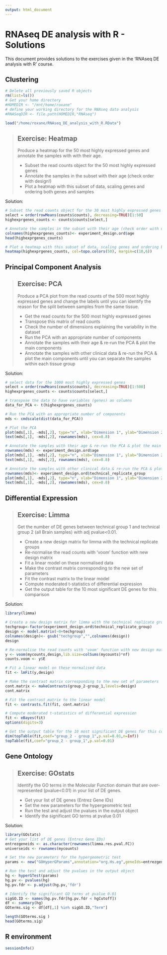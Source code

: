 ```yaml
---
output: html_document
---
```


# RNAseq DE analysis with R - Solutions

This document provides solutions to the exercises given in the 'RNAseq DE analysis with R' course.

## Clustering

```r
# Delete all previously saved R objects
rm(list=ls())
# Get your home directory
#HOMEDIR <- "/mnt/home/roxane"
# define your working directory for the RNAseq data analysis
#RNASeqDIR <- file.path(HOMEDIR,"RNAseq")

load("/home/roxane/RNAseq_DE_analysis_with_R.RData")
```

> ## Exercise: Heatmap  {.challenge}
> Produce a heatmap for the 50 most highly expressed genes and annotate the samples with with their age.
>
> * Subset the read counts object for the 50 most highly expressed genes
> * Annotate the samples in the subset with their age (check order with design!)
> * Plot a heatmap with this subset of data, scaling genes and ordering both genes and samples

Solution:

```r
# Subset the read counts object for the 30 most highly expressed genes
select = order(rowMeans(counts$counts), decreasing=TRUE)[1:50]
highexprgenes_counts <- counts$counts[select,]

# Annotate the samples in the subset with their age (check order with design!)
colnames(highexprgenes_counts)<- experiment_design.ord$age
head(highexprgenes_counts)

# Plot a heatmap with this subset of data, scaling genes and ordering both genes and samples
heatmap(highexprgenes_counts, col=topo.colors(50), margin=c(10,6))
```


## Principal Component Analysis

> ## Exercise: PCA {.challenge}
> Produce a PCA plot from the read counts of the 500 most highly expressed genes and change the labels until you can identify the reason for the split between samples from the same tissue. 
>
> * Get the read counts for the 500 most highly expressed genes
> * Transpose this matrix of read counts
> * Check the number of dimensions explaining the variability in the dataset
> * Run the PCA with an appropriate number of components
> * Annotate the samples with their age \& re-run the PCA \& plot the main components
> * Annotate the samples with other clinical data \& re-run the PCA \& plot the main components until you can separate the samples within each tissue group


Solution:
```r
# select data for the 1000 most highly expressed genes
select = order(rowMeans(counts$counts), decreasing=TRUE)[1:500]
highexprgenes_counts <- counts$counts[select,]

# transpose the data to have variables (genes) as columns
data_for_PCA <- t(highexprgenes_counts)

# Run the PCA with an appropriate number of components
mds <- cmdscale(dist(data_for_PCA))

# Plot the PCA
plot(mds[,1], -mds[,2], type="n", xlab="Dimension 1", ylab="Dimension 2", main="")
text(mds[,1], -mds[,2], rownames(mds), cex=0.8) 

# Annotate the samples with their age & re-run the PCA & plot the main components
rownames(mds) <- experiment_design.ord$age
plot(mds[,1], -mds[,2], type="n", xlab="Dimension 1", ylab="Dimension 2", main="")
text(mds[,1], -mds[,2], rownames(mds), cex=0.8) 

# Annotate the samples with other clinical data & re-run the PCA & plot the main components until you can separate the samples within each tissue group
rownames(mds)<- experiment_design.ord$technical_replicate_group
plot(mds[,1], -mds[,2], type="n", xlab="Dimension 1", ylab="Dimension 2", main="")
text(mds[,1], -mds[,2], rownames(mds), cex=0.8) 
```


## Differential Expression

> ## Exercise: Limma {.challenge}
> Get the number of DE genes between technical group 1 and technical group 2 (all Brain samples) with adj pvalue<0.01.
>
> * Create a new design matrix for limma with the technical replicate groups
> * Re-normalise the read counts with 'voom' function with new design matrix
> * Fit a linear model on these normalised data
> * Make the contrast matrix corresponding to the new set of parameters
> * Fit the contrast matrix to the linear model
> * Compute moderated t-statistics of differential expression 
> * Get the output table for the 10 most significant DE genes for this comparison

Solution:

```r
library(limma)

# Create a new design matrix for limma with the technical replicate groups
techgroup<-factor(experiment_design.ord$technical_replicate_group)
design <- model.matrix(~0+techgroup)
colnames(design)<- gsub("techgroup","",colnames(design))
design

# Re-normalise the read counts with 'voom' function with new design matrix
y <- voom(mycounts,design,lib.size=colSums(mycounts)*nf)
counts.voom <- y$E

# Fit a linear model on these normalised data
fit <- lmFit(y,design)

# Make the contrast matrix corresponding to the new set of parameters
cont.matrix <- makeContrasts(group_2-group_1,levels=design)
cont.matrix 

# Fit the contrast matrix to the linear model
fit <- contrasts.fit(fit, cont.matrix)

# Compute moderated t-statistics of differential expression 
fit <- eBayes(fit)
options(digits=3)

# Get the output table for the 10 most significant DE genes for this comparison
dim(topTable(fit,coef="group_2 - group_1",p.val=0.01,n=Inf))
topTable(fit,coef="group_2 - group_1",p.val=0.01)
```


## Gene Ontology

> ## Exercise: GOstats {.challenge}
> Identify the GO terms in the Molecular Function domain that are over-represented (pvalue<0.01) in your list of DE genes.
>
> * Get your list of DE genes (Entrez Gene IDs)
> * Set the new parameters for the hypergeometric test
> * Run the test and adjust the pvalues in the output object
> * Identify the significant GO terms at pvalue 0.01

Solution:

```r
library(GOstats)
# Get your list of DE genes (Entrez Gene IDs)
entrezgeneids <- as.character(rownames(limma.res.pval.FC))
universeids <- rownames(mycounts)

# Set the new parameters for the hypergeometric test
params <- new("GOHyperGParams",annotation="org.Hs.eg",geneIds=entrezgeneids,universeGeneIds=universeids,ontology="MF",pvalueCutoff=0.01,testDirection="over")

# Run the test and adjust the pvalues in the output object
hg <- hyperGTest(params)
hg.pv <- pvalues(hg)
hg.pv.fdr <- p.adjust(hg.pv,'fdr')

# Identify the significant GO terms at pvalue 0.01
sigGO.ID <- names(hg.pv.fdr[hg.pv.fdr < hgCutoff])
df <- summary(hg)
GOterms.sig <- df[df[,1] %in% sigGO.ID,"Term"]

length(GOterms.sig )
head(GOterms.sig)
```


## R environment

```r
sessionInfo()
```